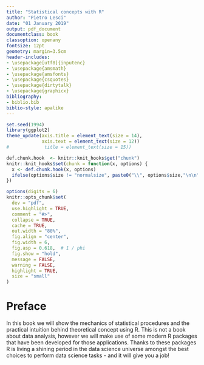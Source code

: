 ```yaml
--- 
title: "Statistical concepts with R"
author: "Pietro Lesci"
date: "01 January 2019"
output: pdf_document
documentclass: book
classoption: openany
fontsize: 12pt
geometry: margin=3.5cm
header-includes:
- \usepackage[utf8]{inputenc}
- \usepackage{amsmath}
- \usepackage{amsfonts}
- \usepackage{csquotes}
- \usepackage{dirtytalk}
- \usepackage{graphicx}
bibliography:
- biblio.bib
biblio-style: apalike
---
```


```r
set.seed(1994)
library(ggplot2)
theme_update(axis.title = element_text(size = 14),
             axis.text = element_text(size = 12))
#             title = element_text(size = 15))

def.chunk.hook  <- knitr::knit_hooks$get("chunk")
knitr::knit_hooks$set(chunk = function(x, options) {
  x <- def.chunk.hook(x, options)
  ifelse(options$size != "normalsize", paste0("\\", options$size,"\n\n", x, "\n\n \\normalsize"), x)
})

options(digits = 6)
knitr::opts_chunk$set(
  dev = "pdf",
  use.highlight = TRUE,
  comment = "#>",
  collapse = TRUE,
  cache = TRUE,
  out.width = "80%",
  fig.align = "center",
  fig.width = 6,
  fig.asp = 0.618,  # 1 / phi
  fig.show = "hold",
  message = FALSE,
  warning = FALSE,
  highlight = TRUE,
  size = "small"
)

```

# Preface {-}

In this book we will show the mechanics of statistical procedures and the practical intuition behind theoretical concept using R. This is not a book about data analysis, however we will make use of some modern R packages that have been developed for those applications. Thanks to these packages R is living a shining period in the data science universe amongst the best choices to perform data science tasks - and \say{almost surely} it will give you a job!
